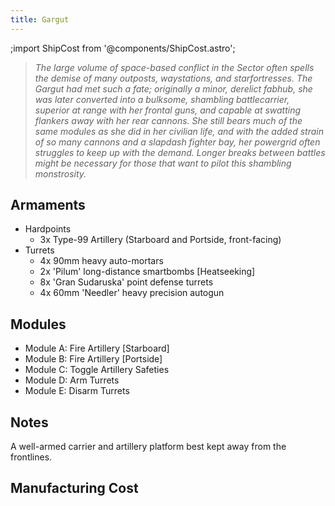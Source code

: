 ```yaml
---
title: Gargut
---
```

;import ShipCost from '@components/ShipCost.astro';


> *The large volume of space-based conflict in the Sector often spells the demise of many outposts, waystations, and starfortresses. The Gargut had met such a fate; originally a minor, derelict fabhub, she was later converted into a bulksome, shambling battlecarrier, superior at range with her frontal guns, and capable at swatting flankers away with her rear cannons. She still bears much of the same modules as she did in her civilian life, and with the added strain of so many cannons and a slapdash fighter bay, her powergrid often struggles to keep up with the demand. Longer breaks between battles might be necessary for those that want to pilot this shambling monstrosity.*


## Armaments

* Hardpoints 
  * 3x Type-99 Artillery (Starboard and Portside, front-facing) 
* Turrets 
  * 4x 90mm heavy auto-mortars 
  * 2x 'Pilum' long-distance smartbombs [Heatseeking] 
  * 8x 'Gran Sudaruska' point defense turrets 
  * 4x 60mm 'Needler' heavy precision autogun


## Modules
* Module A: Fire Artillery [Starboard] 
* Module B: Fire Artillery [Portside] 
* Module C: Toggle Artillery Safeties 
* Module D: Arm Turrets 
* Module E: Disarm Turrets


## Notes

A well-armed carrier and artillery platform best kept away from the frontlines.


## Manufacturing Cost

<ShipCost shipName={frontmatter.title} />